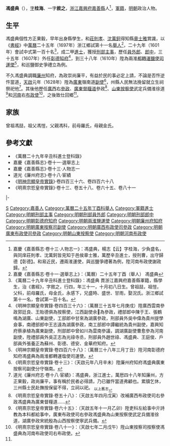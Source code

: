 '''馮盛典'''（{{bd|16世紀||17世紀}}），[[表字|字]]'''桂海'''、一字'''敘之'''，[[浙江等處承宣布政使司|浙江]][[嘉興府|嘉興府]][[嘉善縣|嘉善縣]]人<ref name=djs>嘉慶《嘉善縣志·卷十三·人物志一》：馮盛典，楊志【云】字桂海，少負盛名，與同庠莊則孝、沈萬鈳皆見知于邑侯章士雅，萬歷辛丑進士，授刑曹，出守歸德【彰德】。和易近民，遷兩淮運使，與巡鹽爭禮著為例，陞河南布政使謝政歸。</ref>，[[軍籍|軍籍]]，[[明朝|明朝]]政治人物。

==生平==
馮盛典個性方正果毅，早年出身縣學生，和[[莊則孝|莊則孝]]、[[沈萬鈳|沈萬鈳]]得知縣[[章士雅|章士雅]]賞識，以《[[書經|書經]]》中[[萬曆|萬曆]]二十五年（1697年）浙江鄉試第十一名[[舉人|舉人]]<ref>嘉慶《嘉善縣志·卷十一·選舉志上》：（萬曆）二十五年丁酉（舉人） 馮盛典</ref>，二十九年（1601年）會試中式第一百十名<ref>《萬曆二十九年辛丑科進士登科錄》：馮盛典 貫浙江嘉興府嘉善縣軍籍，縣學生，治《書經》，字敘之，行四，年三十一，十月初八日生。曾祖喆，祖愷，父科，前母羅氏，母金氏，永感下，兄盛時、盛世、甘雨，娶況氏。浙江鄉試第十一名，會試第一百十名。</ref>，成二甲[[進士|進士]]，獲授[[刑部|刑部]][[主事|主事]]，歷任[[員外郎|員外郎]]、[[郎中_(官職)|郎中]]，三十五年（1607年）外任[[彰德府|彰德]][[知府|知府]]<ref>《明神宗顯皇帝實錄·卷四百三十六》：（萬曆三十五年七月庚戌）陞廣西雲南參政郭廷良、王貽德俱為按察使，江西副使余𤐐為參政，禮部郎中陳于王、張鶴鳴為湖廣、山東副使，工部郎中甘來為湖廣參政，刑部員外吳中偉為貴州提學僉事，南禮部郎中王志遠為湖廣參政，南工部郎中譚繼統為貴州副使，嘉興知府蔡承植為廣東副使，刑部郎中曾如川為雲南參議，調湖廣副使曹愈參為河南副使，陞禮部員外吳正志為光祿寺丞，刑部員外趙世祿、馮盛典、王庭俊、戶部員外張養正為蘇州、彰德、德安、金華府知府。</ref>，到三十八年（1610年）陞為兩淮[[都轉運鹽使司|都轉運鹽使司]][[轉運使|運使]]<ref>《明神宗顯皇帝實錄·卷四百六十八》：（萬曆三十八年三月丁丑）陞河南彰德府知府馮盛典為兩淮都轉運塩使司運使。</ref>，和巡鹽御史爭禮立為例。

不久馮盛典調職[[廉州府|廉州]]知府，為政崇尚廉平，有益於民的事必定上請，不論是否忤逆忤當道，[[天啟_(明朝)|天啟]]元年（1628年）陞為[[廣東等處提刑按察使司|廣東]]嶺南道[[提刑按察司按察副使|副使]]<ref>《明熹宗悊皇帝實錄·卷十三》：（天啟元年八月辛未）陞廉州府知府馮盛典廣東按察司副使分守嶺南。</ref>，州縣人民無法挽留就立生祠祭祀他<ref>道光《廉州府志·卷十八·宦績》：馮盛典，浙江進士，萬厯四十八年知廉州，方正果毅，政尚廉平，事有稱於民者必得請，乃已雖忤當道弗顧也。累牘乞休，三州縣士民赴撫按保留不得，立祠以祀。 <sub>以上舊志<sub></ref>。其後他歷任[[廣西等處承宣布政使司|廣西]]右[[參政|參政]]、[[廣東等處承宣布政使司|廣東]][[督糧道|督糧道]]參政<ref>《明熹宗悊皇帝實錄·卷五十八》：（天啟五年四月戊寅）改補廣西布政使司右參政馮盛典為廣東督糧道……</ref>、[[山東等處提刑按察使司|山東]][[按察使|按察使]]武定兵備淮徐道<ref>《明熹宗悊皇帝實錄·卷六十五》：（天啟五年十一月乙卯）陞吏科左給事中亓詩教為本科都給事中，廣東布政使司右參政馮盛典為山東按察使武定兵備淮徐道，湖廣參政宋統殷為山西按察使寧武兵備。</ref>和[[河南等處承宣布政使司|河南]]右[[布政使|布政使]]<ref>《明熹宗悊皇帝實錄·卷八十一》：（天啟七年二月戊午）陞山東按察司按察使馮盛典為河南布政使司右布政使。</ref>，之後致仕回鄉<ref name=djs/>。

== 家族 ==
曾祖馮喆，祖父馮愷，父親馮科，前母羅氏，母親金氏。

==參考文獻==
{{reflist}}
*《萬曆二十九年辛丑科進士登科錄》
*嘉慶《嘉善縣志》·卷十一·選舉志上
*嘉慶《嘉善縣志》·卷十三·人物志一
*道光《廉州府志》·卷十八·宦績
*《[[明實錄|明神宗顯皇帝實錄]]》·卷四百三十六、卷四百六十八
*《明熹宗悊皇帝實錄》·卷十三、卷五十八、卷六十五、卷八十一

{{start box}}
{{s-off}}
{{s-before|[[徐天寵|徐天寵]]}}
{{s-title|明朝彰德府知府|1607年－1610年}}
{{s-after|[[梁一龍|梁一龍]]}}
|-
{{s-before|[[李守俊|李守俊]]}}
{{s-title|明朝廉州府知府|1620年－1621年}}
{{s-after|[[何玉成|何玉成]]}}
{{end box}}

{{萬曆二十九年辛丑科殿試金榜}}

{{Authority control}}

{{DEFAULTSORT:}}
[[Category:冯姓|S]]
[[Category:嘉善人|Category:嘉善人]]
[[Category:萬曆二十五年丁酉科舉人|Category:萬曆二十五年丁酉科舉人]]
[[Category:軍籍進士|Category:軍籍進士]]
[[Category:明朝刑部主事|Category:明朝刑部主事]]
[[Category:明朝刑部員外郎|Category:明朝刑部員外郎]]
[[Category:明朝刑部郎中|Category:明朝刑部郎中]]
[[Category:明朝彰德府知府|Category:明朝彰德府知府]]
[[Category:明朝兩淮鹽運使|Category:明朝兩淮鹽運使]]
[[Category:明朝廉州府知府|Category:明朝廉州府知府]]
[[Category:明朝廣東按察司副使|Category:明朝廣東按察司副使]]
[[Category:明朝廣西布政使司參政|Category:明朝廣西布政使司參政]]
[[Category:明朝廣東布政使司參政|Category:明朝廣東布政使司參政]]
[[Category:明朝山東按察使|Category:明朝山東按察使]]
[[Category:明朝河南布政使|Category:明朝河南布政使]]
